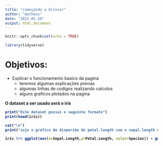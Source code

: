 ```yaml
---
title: "começando a brincar"
author: "matheus"
date: "2022-01-20"
output: html_document
---
```


```r
knitr::opts_chunk$set(echo = TRUE)
```

```r
library(tidyverse)
```
# Objetivos:

- Explicar o funcionamento basico da pagina
  - teremos algumas explicações previas
  - algumas linhas de codigos realizando calculos
  - alguns graficos plotados na pagina
  
<b>O dataset a ser usado será o iris<b>
```r
print("Este dataset possui o seguinte formato")
print(head(iris))

cat("\n")
print("cujo o grafico de dispersão do petal.length com o sepal.length é: ")

iris %>% ggplot(aes(x=Sepal.Length,y=Petal.Length, color=Species)) + geom_point()

```
